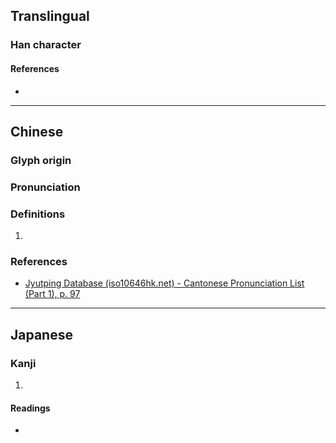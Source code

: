 {{character info/new}}
==Translingual==

===Han character===
{{Han char|rn=40|rad=宀|as=09|sn=12|four=|canj=JNBK|ids=⿱宀奐}}

====References====
* {{Han ref|kx=0289.040|dkj=07234|dj=0572.040|hdz=20943.070|uh=5BCF|ud=23503}}

----

==Chinese==
{{zh-forms}}

===Glyph origin===
{{Han etym}}

===Pronunciation===
{{zh-pron
|m=huán
|c=jyun4
|mc=y
|oc=y
|cat=
}}

===Definitions===
{{zh-hanzi}}

# {{rfdef|zh}}

===References===
* [http://www.iso10646hk.net/jp/document/download.jsp Jyutping Database (iso10646hk.net) - Cantonese Pronunciation List (Part 1), p. 97]

----

==Japanese==

===Kanji===
{{ja-kanji|grade=|rs=宀09}}

# {{rfdef|ja|sort=宀09}}

====Readings====
* {{ja-readings|on=[[かん]] (kan), [[がん]] (gan)|kun=[[ぐるりとめぐらしたかき]] (gururitomegurashitakaki)}}